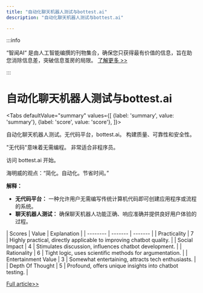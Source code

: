```yaml
---
title: "自动化聊天机器人测试与bottest.ai"
description: "自动化聊天机器人测试与bottest.ai"

---
```



:::info

“智闻AI“ 是由人工智能编撰的刊物集合，确保您只获得最有价值的信息，旨在助您消除信息差，突破信息茧房的局限。  [了解更多 >>](/)

:::

# 自动化聊天机器人测试与bottest.ai


<Tabs
	defaultValue="summary"
	values={[
	{label: 'summary', value: 'summary'},
	{label: 'score', value: 'score'},
]}>
<TabItem value="summary">


自动化聊天机器人测试。无代码平台，bottest.ai。
构建质量、可靠性和安全性。

"无代码"意味着无需编程。
非常适合非程序员。

访问 bottest.ai 开始。

海明威的观点：“简化。自动化。节省时间。”

**解释：**
- **无代码平台：** 一种允许用户无需编写传统计算机代码即可创建应用程序或流程的系统。
- **聊天机器人测试：** 确保聊天机器人功能正确、响应准确并提供良好用户体验的过程。
</TabItem>
<TabItem value="score">
	| Scores     | Value   | Explanation |
	| -------- | ------- | ------- |
	| Practicality  | 7    | Highly practical, directly applicable to improving chatbot quality.    |
	| Social Impact | 4     | Stimulates discussion, influences chatbot development.    |
	| Rationality    | 6    | Tight logic, uses scientific methods for argumentation.    |
	| Entertainment Value    | 3    | Somewhat entertaining, attracts tech enthusiasts.    |
	| Depth Of Thought    | 5    | Profound, offers unique insights into chatbot testing.    |
</TabItem>
</Tabs>

[Full article>>](https://www.producthunt.com/posts/bottest-ai)

